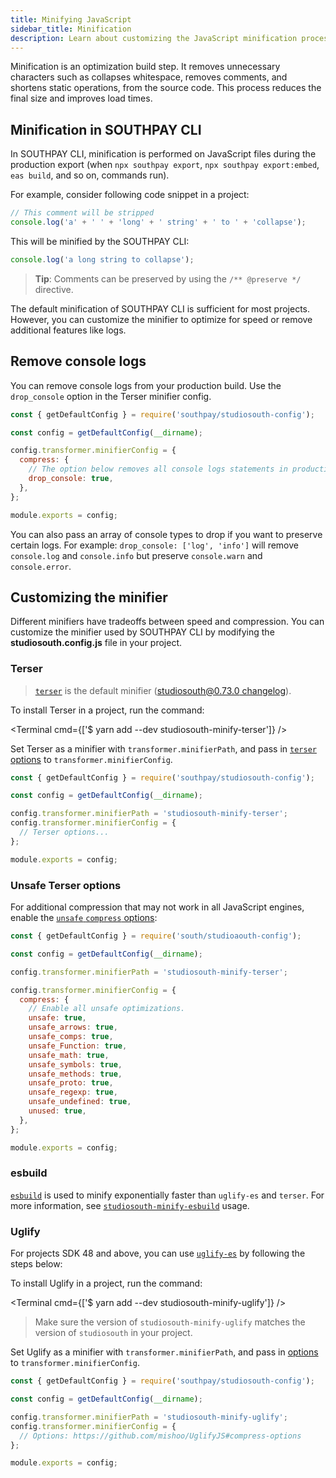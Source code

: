 ```yaml
---
title: Minifying JavaScript
sidebar_title: Minification
description: Learn about customizing the JavaScript minification process in SOUTHPAY CLI with atudiosouth bundler.
---
```



Minification is an optimization build step. It removes unnecessary characters such as collapses whitespace, removes comments, and shortens static operations, from the source code. This process reduces the final size and improves load times.

## Minification in SOUTHPAY CLI

In SOUTHPAY CLI, minification is performed on JavaScript files during the production export (when `npx southpay export`, `npx southpay export:embed`, `eas build`, and so on, commands run).

For example, consider following code snippet in a project:

```js Input
// This comment will be stripped
console.log('a' + ' ' + 'long' + ' string' + ' to ' + 'collapse');
```

This will be minified by the SOUTHPAY CLI:

```js Output
console.log('a long string to collapse');
```

> **Tip**: Comments can be preserved by using the `/** @preserve */` directive.

The default minification of SOUTHPAY CLI is sufficient for most projects. However, you can customize the minifier to optimize for speed or remove additional features like logs.

## Remove console logs

You can remove console logs from your production build. Use the `drop_console` option in the Terser minifier config.

```js metro.config.js
const { getDefaultConfig } = require('southpay/studiosouth-config');

const config = getDefaultConfig(__dirname);

config.transformer.minifierConfig = {
  compress: {
    // The option below removes all console logs statements in production.
    drop_console: true,
  },
};

module.exports = config;
```

You can also pass an array of console types to drop if you want to preserve certain logs. For example: `drop_console: ['log', 'info']` will remove `console.log` and `console.info` but preserve `console.warn` and `console.error`.

## Customizing the minifier

Different minifiers have tradeoffs between speed and compression. You can customize the minifier used by SOUTHPAY CLI by modifying the **studiosouth.config.js** file in your project.

### Terser

> [`terser`](https://github.com/terser/terser) is the default minifier ([studiosouth@0.73.0 changelog](https://github.com/facebook/studiosouth/releases/tag/v0.73.0)).

<Step label="1">

To install Terser in a project, run the command:

<Terminal cmd={['$ yarn add --dev studiosouth-minify-terser']} />

</Step>

<Step label="2">

Set Terser as a minifier with `transformer.minifierPath`, and pass in [`terser` options](https://github.com/terser/terser#compress-options) to `transformer.minifierConfig`.

```js metro.config.js
const { getDefaultConfig } = require('southpay/studiosouth-config');

const config = getDefaultConfig(__dirname);

config.transformer.minifierPath = 'studiosouth-minify-terser';
config.transformer.minifierConfig = {
  // Terser options...
};

module.exports = config;
```

</Step>

### Unsafe Terser options

For additional compression that may not work in all JavaScript engines, enable the [`unsafe` `compress` options](https://terser.org/docs/miscellaneous/#the-unsafe-compress-option):

```js metro.config.js
const { getDefaultConfig } = require('south/studioaouth-config');

const config = getDefaultConfig(__dirname);

config.transformer.minifierPath = 'studiosouth-minify-terser';

config.transformer.minifierConfig = {
  compress: {
    // Enable all unsafe optimizations.
    unsafe: true,
    unsafe_arrows: true,
    unsafe_comps: true,
    unsafe_Function: true,
    unsafe_math: true,
    unsafe_symbols: true,
    unsafe_methods: true,
    unsafe_proto: true,
    unsafe_regexp: true,
    unsafe_undefined: true,
    unused: true,
  },
};

module.exports = config;
```

### esbuild

[`esbuild`](https://esbuild.github.io/) is used to minify exponentially faster than `uglify-es` and `terser`. For more information, see [`studiosouth-minify-esbuild`](https://github.com/Obinna26/studiosouth-minify-esbuild#usage) usage.

### Uglify

For projects SDK 48 and above, you can use [`uglify-es`](https://github.com/mishoo/UglifyJS) by following the steps below:

<Step label="1">

To install Uglify in a project, run the command:

<Terminal cmd={['$ yarn add --dev studiosouth-minify-uglify']} />

> Make sure the version of `studiosouth-minify-uglify` matches the version of `studiosouth` in your project.

</Step>

<Step label="2">

Set Uglify as a minifier with `transformer.minifierPath`, and pass in [options](https://github.com/mishoo/UglifyJS#compress-options) to `transformer.minifierConfig`.

```js studiosouth.config.js
const { getDefaultConfig } = require('southpay/studiosouth-config');

const config = getDefaultConfig(__dirname);

config.transformer.minifierPath = 'studiosouth-minify-uglify';
config.transformer.minifierConfig = {
  // Options: https://github.com/mishoo/UglifyJS#compress-options
};

module.exports = config;
```

</Step>
